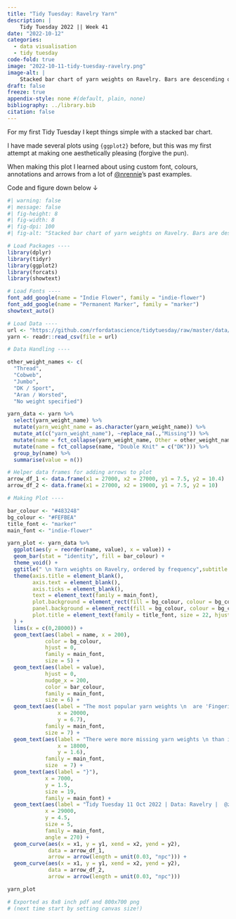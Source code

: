 ```yaml
---
title: "Tidy Tuesday: Ravelry Yarn"
description: |
    Tidy Tuesday 2022 || Week 41
date: "2022-10-12"
categories:
  - data visualisation
  - tidy tuesday
code-fold: true
image: "2022-10-11-tidy-tuesday-ravelry.png"
image-alt: |
    Stacked bar chart of yarn weights on Ravelry. Bars are descending order by their fequency, with yarn-type labels written within the bars and count values to the right of the bars. Annotations indicate that the most popular yarn weights are Fingering and Double Knit, and that there were more missing yarn weights than in all remaining categories combined.
draft: false
freeze: true
appendix-style: none #(default, plain, none)
bibliography: ../library.bib
citation: false
---
```


For my first Tidy Tuesday I kept things simple with a stacked bar chart.

I have made several plots using `{ggplot2}` before, but this was my first attempt at making one aesthetically pleasing (forgive the pun).

When making this plot I learned about using custom font, colours, annotations and arrows from a lot of [\@nrennie](https://twitter.com/nrennie "Nicola Rennie - Twitter")'s past examples.

Code and figure down below ↓

```r
#| warning: false
#| message: false
#| fig-height: 8
#| fig-width: 8
#| fig-dpi: 100
#| fig-alt: "Stacked bar chart of yarn weights on Ravelry. Bars are descending order by their frequency, with yarn-type labels written within the bars and count values to the right of the bars. Annotations indicate that the most popular yarn weights are 'Fingering' and 'Double Knit', and that there were more missing yarn weights than in all remaining categories combined."

# Load Packages ----
library(dplyr)
library(tidyr)
library(ggplot2)
library(forcats)
library(showtext)

# Load Fonts ----
font_add_google(name = "Indie Flower", family = "indie-flower")
font_add_google(name = "Permanent Marker", family = "marker")
showtext_auto()

# Load Data ----
url <- "https://github.com/rfordatascience/tidytuesday/raw/master/data/2022/2022-10-11/yarn.csv"
yarn <- readr::read_csv(file = url)

# Data Handling ----

other_weight_names <- c(
  "Thread",
  "Cobweb",
  "Jumbo",
  "DK / Sport",
  "Aran / Worsted",
  "No weight specified")

yarn_data <- yarn %>%
  select(yarn_weight_name) %>%
  mutate(yarn_weight_name = as.character(yarn_weight_name)) %>%
  mutate_at(c("yarn_weight_name"), ~replace_na(.,"Missing")) %>%
  mutate(name = fct_collapse(yarn_weight_name, Other = other_weight_names)) %>%
  mutate(name = fct_collapse(name, "Double Knit" = c("DK"))) %>%
  group_by(name) %>%
  summarise(value = n())

# Helper data frames for adding arrows to plot
arrow_df_1 <- data.frame(x1 = 27000, x2 = 27000, y1 = 7.5, y2 = 10.4)
arrow_df_2 <- data.frame(x1 = 27000, x2 = 19000, y1 = 7.5, y2 = 10)

# Making Plot ----

bar_colour <- "#483248"
bg_colour <- "#FEFBEA"
title_font <- "marker"
main_font <- "indie-flower"

yarn_plot <- yarn_data %>%
  ggplot(aes(y = reorder(name, value), x = value)) +
  geom_bar(stat = "identity", fill = bar_colour) +
  theme_void() +
  ggtitle(" \n Yarn weights on Ravelry, ordered by frequency",subtitle = " ") +
  theme(axis.title = element_blank(),
        axis.text = element_blank(),
        axis.ticks = element_blank(),
        text = element_text(family = main_font),
        plot.background = element_rect(fill = bg_colour, colour = bg_colour),
        panel.background = element_rect(fill = bg_colour, colour = bg_colour),
        plot.title = element_text(family = title_font, size = 22, hjust = 0.5)
  ) +
  lims(x = c(0,28000)) +
  geom_text(aes(label = name, x = 200),
            color = bg_colour,
            hjust = 0,
            family = main_font,
            size = 5) +
  geom_text(aes(label = value),
            hjust = 0,
            nudge_x = 200,
            color = bar_colour,
            family = main_font,
            size = 6) +
  geom_text(aes(label = "The most popular yarn weights \n  are 'Fingering' and 'Double Knit'",
                x = 20000,
                y = 6.7),
            family = main_font,
            size = 7) +
  geom_text(aes(label = "There were more missing yarn weights \n than in all remaining categories combined",
                x = 18000,
                y = 1.6),
            family = main_font,
            size  = 7) +
  geom_text(aes(label = "}"),
            x = 7000,
            y = 1.5,
            size = 19,
            family = main_font) +
  geom_text(aes(label = "Tidy Tuesday 11 Oct 2022 | Data: Ravelry |  @zakvarty"),
            x = 29000,
            y = 4.5,
            size = 5,
            family = main_font,
            angle = 270) +
  geom_curve(aes(x = x1, y = y1, xend = x2, yend = y2),
             data = arrow_df_1,
             arrow = arrow(length = unit(0.03, "npc"))) +
  geom_curve(aes(x = x1, y = y1, xend = x2, yend = y2),
             data = arrow_df_2,
             arrow = arrow(length = unit(0.03, "npc")))

yarn_plot

# Exported as 8x8 inch pdf and 800x700 png
# (next time start by setting canvas size!)
```
